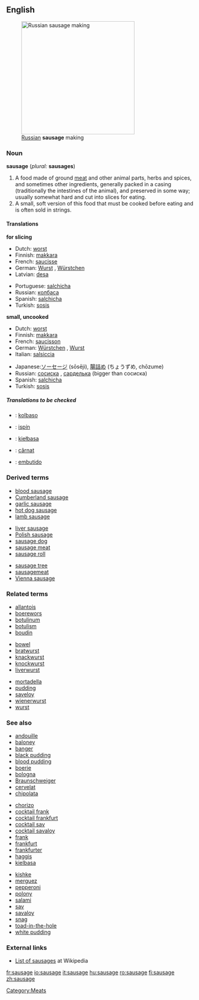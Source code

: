 {{wikipedia}}
==English==
[[Image:Russian Sausage Making.jpg|thumb|right|300px|[[Russian]] '''sausage''' making]]
===Noun===
'''sausage''' (''plural:'' '''sausages''')

#A food made of ground [[meat]] and other animal parts, herbs and spices, and sometimes other ingredients, generally packed in a casing (traditionally the intestines of the animal), and preserved in some way; usually somewhat hard and cut into slices for eating.
#A small, soft version of this food that must be cooked before eating and is often sold in strings.

====Translations====
<!--(The following note need not apply: just give the word for a *generic* sausage in each language.  English has "chipolata", "saveloy", "Cumberland sausage", etc, but the generic term is "sausage", just as the generic term is "salchicha" in Spanish.)
Translations are complicated by the many names for different types of sausages in different languages. Thus the Spanish translation for different types of sausage may be ''salchicha f, chorizo m, butifarra f'', etc. 
-->

'''for slicing'''
{{top}}
*Dutch: [[worst#Dutch|worst]] {{m}}
*Finnish: [[makkara]]
*French: [[saucisse]] {{f}}
*German: [[Wurst]] {{f}}, [[Würstchen]] {{n}}
*Latvian: [[desa]] {{f}}
{{mid}}
*Portuguese: [[salchicha]] {{f}}
*Russian: [[колбаса]] {{f}}
*Spanish: [[salchicha]] {{f}}
*Turkish: [[sosis]]
{{bottom}}

'''small, uncooked'''
{{top}}
*Dutch: [[worst#Dutch|worst]] {{m}}
*Finnish: [[makkara]]
*French: [[saucisson]] {{m}}
*German: [[Würstchen]] {{n}}, [[Wurst]] {{f}}
*Italian: [[salsiccia]] {{f}}
{{mid}}
*Japanese:[[ソーセージ]] (sōsēji), [[腸詰め]] (ちょうずめ, chōzume)
*Russian: [[сосиска]] {{f}}, [[сарделька]] {{f}} (bigger than сосиска)
*Spanish: [[salchicha]] {{f}}
*Turkish: [[sosis]]
{{bottom}}

=====Translations to be checked=====
<!--Remove this section once all of the translations below have been moved into the tables above.-->
{{checktrans}}

*{{ttbc|Esperanto}}: [[kolbaso]]
*{{ttbc|Irish}}: [[ispín]]
*{{ttbc|Polish}}: [[kiełbasa]] {{f}}
*{{ttbc|Romanian}}: [[cârnat]] {{m}}
*{{ttbc|Spanish}}: [[embutido]] {{m}}

===Derived terms===
{{3column-top}}
*[[blood sausage]]
*[[Cumberland sausage]]
*[[garlic sausage]]
*[[hot dog sausage]]
*[[lamb sausage]] 
{{3column-mid}}
*[[liver sausage]]
*[[Polish sausage]]
*[[sausage dog]]
*[[sausage meat]]
*[[sausage roll]]
{{3column-mid}}
*[[sausage tree]]
*[[sausagemeat]]
*[[Vienna sausage]]
{{3column-end}}

===Related terms===
{{3column-top}}
*[[allantois]]
*[[boerewors]]
*[[botulinum]]
*[[botulism]]
*[[boudin]]
{{3column-mid}}
*[[bowel]]
*[[bratwurst]]
*[[knackwurst]]
*[[knockwurst]]
*[[liverwurst]]
{{3column-mid}}
*[[mortadella]]
*[[pudding]]
*[[saveloy]]
*[[wienerwurst]]
*[[wurst]]
{{3column-end}}

===See also===
{{3column-top}}
*[[andouille]]
*[[baloney]]
*[[banger]]
*[[black pudding]]
*[[blood pudding]]
*[[boerie]]
*[[bologna]]
*[[Braunschweiger]]
*[[cervelat]]
*[[chipolata]]
{{3column-mid}}
*[[chorizo]]
*[[cocktail frank]]
*[[cocktail frankfurt]]
*[[cocktail sav]]
*[[cocktail savaloy]]
*[[frank]]
*[[frankfurt]]
*[[frankfurter]]
*[[haggis]]
*[[kielbasa]]
{{3column-mid}}
*[[kishke]]
*[[merguez]]
*[[pepperoni]]
*[[polony]]
*[[salami]]
*[[sav]]
*[[savaloy]]
*[[snag]]
*[[toad-in-the-hole]]
*[[white pudding]]
{{3column-end}}

===External links===
*[[w:Category:Sausages|List of sausages]] at Wikipedia

[[Category:Meats]]

[[fr:sausage]]
[[io:sausage]]
[[it:sausage]]
[[hu:sausage]]
[[ro:sausage]]
[[fi:sausage]]
[[zh:sausage]]